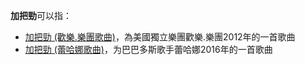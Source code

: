 '''加把勁'''可以指：

* [[加把勁_(歡樂.樂團歌曲)|加把勁 (歡樂.樂團歌曲)]]，為美國獨立樂團歡樂.樂團2012年的一首歌曲
* [[加把勁_(蕾哈娜歌曲)|加把勁 (蕾哈娜歌曲)]]，为巴巴多斯歌手蕾哈娜2016年的一首歌曲

{{disambig|J}}